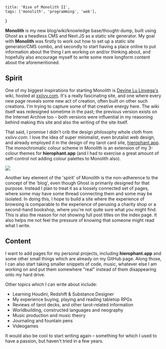     title: 'Rise of Monolith II',
    tags: ['monolith', 'programming', 'web'],
}

**Monolith** is my new blog/wiki/knowledge base/thought-dump, built using Ghost as a headless CMS and Next.JS as a static site generator. My goal with **Monolith** was firstly to work out how to set up a static site generator/CMS combo, and secondly to start having a place online to put information about the thing I am working on and/or thinking about, and hopefully also encourage myself to write some more longform content about the aforementioned.

## Spirit

One of my biggest inspirations for starting Monolith is [Devine Lu Linvega's](https://wiki.xxiivv.com/site/devine_lu_linvega.html) wiki, hosted at [xxiivv.com](https://wiki.xxiivv.com/site/home.html). It's a really fascinating site, and one where every new page reveals some new act of creation, often built on other such creations. I'm trying to capture some of that creative energy here. The wiki itself was redesigned sometime in the past; the previous version exists on the Internet Archive too – both versions were influential in my reasoning behind making this site and also the writing of the site itself.

That said, I promise I didn't crib the design philosophy whole cloth from *xxiivv.com*: I love the idea of super minimalist, even brutalist web design, and already employed it in the design of my tarot card site, [hierophant.app](https://hierophant.app/#/). The monochromatic colour scheme in Monolith is an extension of my 3-colour themes for **hierophant.app** (and I had to exercise a great amount of self-control not adding colour palettes to Monolith also).

<Image src="https://cesque.com/storage/22/11/15/409877220902.png" caption="a page from xxiivv" />

Another key element of the 'spirit' of Monolith is the non-adherence to the concept of the 'blog', even though Ghost is primarily designed for that purpose. Instead I plan to treat it as a loosely connected set of pages, where some may have some thread connecting them and some may be isolated. In doing this, I hope to build a site where the experience of browsing is comparable to the experience of perusing a charity shop or a second-hand bookshop, where you're not quite sure what you might find. This is also the reason for not showing full post titles on the index page. It also helps me not feel the pressure of knowing that someone might read what I write.

## Content

I want to add pages for my personal projects, including **hierophant.app** and some other small things which are already on my GitHub page. Along those, I can also start taking smaller snippets of code, music, whatever else I am working on and put them somewhere "real" instead of them disappearing onto my hard drive.

Other topics which I can write about include:

- Learning Houdini, Redshift & Substance Designer
- My experience buying, playing and reading tabletop RPGs
- Reviews of tarot decks, and other tarot-related information
- Worldbuilding, constructed languages and neography
- Music production and music theory
- Journaling and fountain pens
- Videogames

It would also be cool to start writing again – something for which I used to have a passion, but haven't tried in a few years.